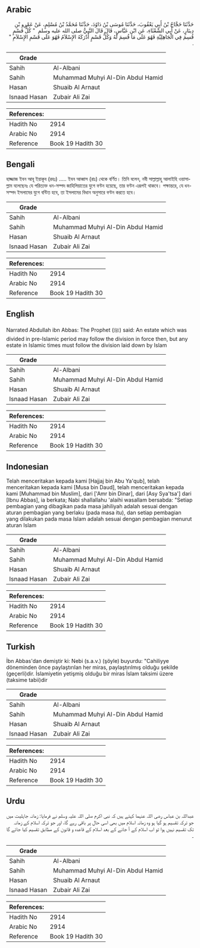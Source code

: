 ## Arabic


<div dir="rtl" lang="ar" style={{fontSize:'larger',backgroundColor:'#f8f9fa',padding:20}}>
حَدَّثَنَا حَجَّاجُ بْنُ أَبِي يَعْقُوبَ، حَدَّثَنَا مُوسَى بْنُ دَاوُدَ، حَدَّثَنَا مُحَمَّدُ بْنُ مُسْلِمٍ، عَنْ عَمْرِو بْنِ دِينَارٍ، عَنْ أَبِي الشَّعْثَاءِ، عَنِ ابْنِ عَبَّاسٍ، قَالَ قَالَ النَّبِيُّ صلى الله عليه وسلم ‏ "‏ كُلُّ قَسْمٍ قُسِمَ فِي الْجَاهِلِيَّةِ فَهُوَ عَلَى مَا قُسِمَ لَهُ وَكُلُّ قَسْمٍ أَدْرَكَهُ الإِسْلاَمُ فَهُوَ عَلَى قَسْمِ الإِسْلاَمِ ‏"‏ ‏.‏
</div>
<div style={{backgroundColor:'#f8f9fa',padding:20, marginBottom: 10}}><table> <thead> <tr> <th>Grade</th> <th></th> </tr> </thead> <tbody> <tr><td>Sahih</td><td>Al-Albani</td></tr><tr><td>Sahih</td><td>Muhammad Muhyi Al-Din Abdul Hamid</td></tr><tr><td>Hasan</td><td>Shuaib Al Arnaut</td></tr><tr><td>Isnaad Hasan</td><td>Zubair Ali Zai</td></tr></tbody></table><table> <thead> <tr> <th>References:</th> <th></th> </tr> </thead> <tbody><tr><td>Hadith No</td><td>2914</td></tr><tr><td>Arabic No</td><td>2914</td></tr><tr><td>Reference</td><td>Book 19 Hadith 30</td></tr></tbody></table></div>

## Bengali


<div dir="ltr" lang="bn" style={{fontSize:'larger',backgroundColor:'#f8f9fa',padding:20}}>
হাজ্জাজ ইবন আবূ ইয়াকূব (রহঃ) ..... ইবন আব্বাস (রাঃ) থেকে বর্ণিত। তিনি বলেন, নবী সাল্লাল্লাহু আলাইহি ওয়াসাল্লাম বলেছেনঃ যে পরিত্যক্ত ধন-সম্পদ জাহিলিয়াতের যুগে বণ্টন হয়েছে, তার বণ্টন এরূপই থাকবে। পক্ষান্তরে, যে ধন-সস্পদ ইসলামের যুগে বন্টিত হবে, তা ইসলামের বিধান অনুসারে বণ্টন করতে হবে।
</div>
<div style={{backgroundColor:'#f8f9fa',padding:20, marginBottom: 10}}><table> <thead> <tr> <th>Grade</th> <th></th> </tr> </thead> <tbody> <tr><td>Sahih</td><td>Al-Albani</td></tr><tr><td>Sahih</td><td>Muhammad Muhyi Al-Din Abdul Hamid</td></tr><tr><td>Hasan</td><td>Shuaib Al Arnaut</td></tr><tr><td>Isnaad Hasan</td><td>Zubair Ali Zai</td></tr></tbody></table><table> <thead> <tr> <th>References:</th> <th></th> </tr> </thead> <tbody><tr><td>Hadith No</td><td>2914</td></tr><tr><td>Arabic No</td><td>2914</td></tr><tr><td>Reference</td><td>Book 19 Hadith 30</td></tr></tbody></table></div>

## English


<div dir="ltr" lang="en" style={{fontSize:'larger',backgroundColor:'#f8f9fa',padding:20}}>
Narrated Abdullah ibn Abbas: The Prophet (ﷺ) said: An estate which was divided in pre-Islamic period may follow the division in force then, but any estate in Islamic times must follow the division laid down by Islam
</div>
<div style={{backgroundColor:'#f8f9fa',padding:20, marginBottom: 10}}><table> <thead> <tr> <th>Grade</th> <th></th> </tr> </thead> <tbody> <tr><td>Sahih</td><td>Al-Albani</td></tr><tr><td>Sahih</td><td>Muhammad Muhyi Al-Din Abdul Hamid</td></tr><tr><td>Hasan</td><td>Shuaib Al Arnaut</td></tr><tr><td>Isnaad Hasan</td><td>Zubair Ali Zai</td></tr></tbody></table><table> <thead> <tr> <th>References:</th> <th></th> </tr> </thead> <tbody><tr><td>Hadith No</td><td>2914</td></tr><tr><td>Arabic No</td><td>2914</td></tr><tr><td>Reference</td><td>Book 19 Hadith 30</td></tr></tbody></table></div>

## Indonesian


<div dir="ltr" lang="id" style={{fontSize:'larger',backgroundColor:'#f8f9fa',padding:20}}>
Telah menceritakan kepada kami [Hajjaj bin Abu Ya'qub], telah menceritakan kepada kami [Musa bin Daud], telah menceritakan kepada kami [Muhammad bin Muslim], dari ['Amr bin Dinar], dari [Asy Sya'tsa'] dari [Ibnu Abbas], ia berkata; Nabi shallallahu 'alaihi wasallam bersabda: "Setiap pembagian yang dibagikan pada masa jahiliyah adalah sesuai dengan aturan pembagian yang berlaku (pada masa itu), dan setiap pembagian yang dilakukan pada masa Islam adalah sesuai dengan pembagian menurut aturan Islam
</div>
<div style={{backgroundColor:'#f8f9fa',padding:20, marginBottom: 10}}><table> <thead> <tr> <th>Grade</th> <th></th> </tr> </thead> <tbody> <tr><td>Sahih</td><td>Al-Albani</td></tr><tr><td>Sahih</td><td>Muhammad Muhyi Al-Din Abdul Hamid</td></tr><tr><td>Hasan</td><td>Shuaib Al Arnaut</td></tr><tr><td>Isnaad Hasan</td><td>Zubair Ali Zai</td></tr></tbody></table><table> <thead> <tr> <th>References:</th> <th></th> </tr> </thead> <tbody><tr><td>Hadith No</td><td>2914</td></tr><tr><td>Arabic No</td><td>2914</td></tr><tr><td>Reference</td><td>Book 19 Hadith 30</td></tr></tbody></table></div>

## Turkish


<div dir="ltr" lang="tr" style={{fontSize:'larger',backgroundColor:'#f8f9fa',padding:20}}>
İbn Abbas'dan demiştir ki: Nebi (s.a.v.) (şöyle) buyurdu: "Cahiliyye döneminden önce paylaştırılan her miras, paylaştırılmış olduğu şekilde (geçerli)dir. İslamiyetin yetişmiş olduğu bir miras İslam taksimi üzere (taksime tabii)dir
</div>
<div style={{backgroundColor:'#f8f9fa',padding:20, marginBottom: 10}}><table> <thead> <tr> <th>Grade</th> <th></th> </tr> </thead> <tbody> <tr><td>Sahih</td><td>Al-Albani</td></tr><tr><td>Sahih</td><td>Muhammad Muhyi Al-Din Abdul Hamid</td></tr><tr><td>Hasan</td><td>Shuaib Al Arnaut</td></tr><tr><td>Isnaad Hasan</td><td>Zubair Ali Zai</td></tr></tbody></table><table> <thead> <tr> <th>References:</th> <th></th> </tr> </thead> <tbody><tr><td>Hadith No</td><td>2914</td></tr><tr><td>Arabic No</td><td>2914</td></tr><tr><td>Reference</td><td>Book 19 Hadith 30</td></tr></tbody></table></div>

## Urdu


<div dir="rtl" lang="ur" style={{fontSize:'larger',backgroundColor:'#f8f9fa',padding:20}}>
عبداللہ بن عباس رضی اللہ عنہما کہتے ہیں کہ نبی اکرم صلی اللہ علیہ وسلم نے فرمایا: زمانہ جاہلیت میں جو ترکہ تقسیم ہو گیا ہو وہ زمانہ اسلام میں بھی اسی حال پر باقی رہے گا، اور جو ترکہ اسلام کے زمانہ تک تقسیم نہیں ہوا تو اب اسلام کے آ جانے کے بعد اسلام کے قاعدہ و قانون کے مطابق تقسیم کیا جائے گا ۔
</div>
<div style={{backgroundColor:'#f8f9fa',padding:20, marginBottom: 10}}><table> <thead> <tr> <th>Grade</th> <th></th> </tr> </thead> <tbody> <tr><td>Sahih</td><td>Al-Albani</td></tr><tr><td>Sahih</td><td>Muhammad Muhyi Al-Din Abdul Hamid</td></tr><tr><td>Hasan</td><td>Shuaib Al Arnaut</td></tr><tr><td>Isnaad Hasan</td><td>Zubair Ali Zai</td></tr></tbody></table><table> <thead> <tr> <th>References:</th> <th></th> </tr> </thead> <tbody><tr><td>Hadith No</td><td>2914</td></tr><tr><td>Arabic No</td><td>2914</td></tr><tr><td>Reference</td><td>Book 19 Hadith 30</td></tr></tbody></table></div>